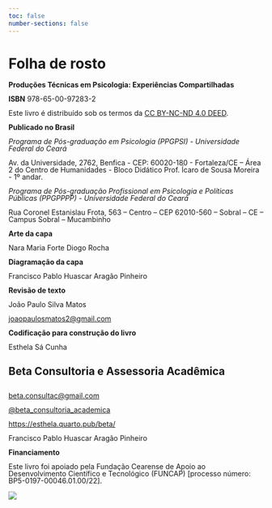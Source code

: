 ```yaml
---
toc: false
number-sections: false
---
```


# Folha de rosto {.unnumbered}

::::: {style="line-height: 1;"}
**Produções Técnicas em Psicologia: Experiências Compartilhadas**

**ISBN** 978-65-00-97283-2

Este livro é distribuído sob os termos da [CC BY-NC-ND 4.0 DEED](https://creativecommons.org/licenses/by-nc-nd/4.0/){.external target="_blank"}.

**Publicado no Brasil**

*Programa de Pós-graduação em Psicologia (PPGPSI) - Universidade Federal do Ceará*

Av. da Universidade, 2762, Benfica - CEP: 60020-180 - Fortaleza/CE – Área 2 do Centro de Humanidades - Bloco Didático Prof. Ícaro de Sousa Moreira - 1º andar.

*Programa de Pós-graduação Profissional em Psicologia e Políticas Públicas (PPGPPPP) - Universidade Federal do Ceará*

Rua Coronel Estanislau Frota, 563 – Centro – CEP 62010-560 – Sobral – CE – Campus Sobral – Mucambinho

**Arte da capa**

Nara Maria Forte Diogo Rocha

**Diagramação da capa**

Francisco Pablo Huascar Aragão Pinheiro

**Revisão de texto**

João Paulo Silva Matos

::: {.callout-note appearance="simple" icon="false"}
[joaopaulosmatos2\@gmail.com](mailto:%20joaopaulosmatos2@gmail.com)
:::

**Codificação para construção do livro**

Esthela Sá Cunha

::: {.callout-note appearance="simple" icon="false"}
## Beta Consultoria e Assessoria Acadêmica

<br> [beta.consultac\@gmail.com](mailto:%20beta.consultac@gmail.com)

[\@beta_consultoria_academica](https://www.instagram.com/beta_consultoria_academica/ "Instagram"){.external target="_blank"}

[https://esthela.quarto.pub/beta/](https://esthela.quarto.pub/beta/){.external target="_blank"}
:::

Francisco Pablo Huascar Aragão Pinheiro

**Financiamento**

Este livro foi apoiado pela Fundação Cearense de Apoio ao Desenvolvimento Científico e Tecnológico (FUNCAP) \[processo número: BP5-0197-00046.01.00/22\].
:::::

![](./imagens/ficha-198318-1.png){fig-alt="Título e subtítulo: Produções técnicas em psicologia [livro eletrônico]: experiências compartilhadas. Organização: Francisco Pablo Huascar Aragão Pinheiro, João Paulo Pereira Barros. Edição: 1ª edição.  Local de Publicação: Fortaleza, CE. Editor: Ed. do Autor, 2024. Formato: PDF.  Informações adicionais: Vários autores. Inclui bibliografia. ISBN 978-65-00-97283-2. Assuntos principais da obra:  Artigos - Coletâneas. Psicologia. Psicologia - Pesquisa. Indexadores da obra: I. Pinheiro, Francisco Pablo Huascar Aragão. II. Barros, João Paulo Pereira. Número de chamada CDD: 150. Índices para catálogo sistemático: Psicologia 150. Catalogação realizada por: Aline Graziele Benitez – Bibliotecária – CRB-1/3129."}
